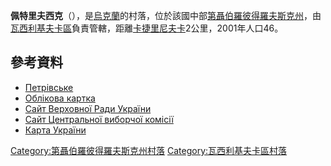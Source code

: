 {{coord|48|16|15|N|35|48|2|E|scale:30000_region:UA|display=title}}

'''佩特里夫西克'''（{{lang-uk|Бабакове}}），是[[烏克蘭|烏克蘭]]的村落，位於該國中部[[第聶伯羅彼得羅夫斯克州|第聶伯羅彼得羅夫斯克州]]，由[[瓦西利基夫卡區|瓦西利基夫卡區]]負責管轄，距離[[卡捷里尼夫卡_(瓦西利基夫卡區)|卡捷里尼夫卡]]2公里，2001年人口46。

==參考資料==
* [http://gska2.rada.gov.ua/pls/z7502/A005?rdat1=06.12.2007&rf7571=5149 Петрівське]{{dead link|date=2017年11月 |bot=InternetArchiveBot |fix-attempted=yes }}
* [http://gska2.rada.gov.ua/pls/z7502/A005?rdat1=29.01.2010&rf7571=5149 Облікова картка]{{dead link|date=2017年11月 |bot=InternetArchiveBot |fix-attempted=yes }}
* [https://web.archive.org/web/20071223190549/http://portal.rada.gov.ua/ Сайт Верховної Ради України]
* [http://www.cvk.gov.ua Сайт Центральної виборчої комісії]{{Wayback|url=http://www.cvk.gov.ua/ |date=20101203204641 }}
* [http://maps.vlasenko.net/ Карта України]{{Wayback|url=http://maps.vlasenko.net/ |date=20160215103730 }}

{{DEFAULTSORT:Бабакове}}
[[Category:第聶伯羅彼得羅夫斯克州村落|Category:第聶伯羅彼得羅夫斯克州村落]]
[[Category:瓦西利基夫卡區村落|Category:瓦西利基夫卡區村落]]


{{Dnipropetrovsk-geo-stub}}